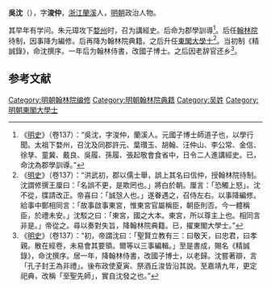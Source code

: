 '''吳沈'''（{{bd|？||1396年}}），字'''浚仲'''，[[浙江|浙江]][[蘭溪|蘭溪]]人，[[明朝|明朝]]政治人物。

其早年有学问。朱元璋攻下[[婺州|婺州]]时，召为講經史。后命为郡學訓導<ref>《[[明史|明史]]》（卷137）：“吳沈，字浚仲，蘭溪人。元國子博士師道子也，以學行聞。太祖下婺州，召沈及同郡許元、葉瓚玉、胡翰、汪仲山、李公常、金信、徐孳、童冀、戴良、吳履、孫履、張起敬會食省中，日令二人進講經史。已，命沈為郡學訓導。”</ref>。后任[[翰林院|翰林院]]待制，因事降为編修。后再降为翰林院典籍。之后升任[[東閣大學士|東閣大學士]]<ref>《[[明史|明史]]》（卷137）：“洪武初，郡以儒士舉，誤上其名曰信仲，授翰林院待制。沈謂修撰王厘曰：「名誤不更，是欺罔也。」將白於朝。厘言：「恐觸上怒」。沈不從，牒請改正。帝喜曰：「誠愨人也。」遂眷遇之，召侍左右。以事降編修。給事中鄭相同言：「故事啟事東宮，惟東宮官屬稱臣，朝臣則否。今一體稱臣，於禮未安。」沈駁之曰：「東宮，國之大本。東宮，所以尊主上也。相同言非是。」帝從之。尋以奏對失旨，降翰林院典籍。已，擢東閣大學士。”</ref>。当初制《精誠錄》，命沈撰序。一年后为翰林侍書，改國子博士。之后因老辞官还乡<ref>《[[明史|明史]]》（卷137）：“初，帝謂沈曰：「聖賢立教有三：曰敬天，曰忠君，曰孝親。散在經卷，未易會其要領。爾等以三事編輯。」至是書成，賜名《精誠錄》，命沈撰序。居一年，降翰林侍書，改國子博士，以老歸。沈嘗著辯，言「孔子封王為非禮」。後布政使夏寅、祭酒丘浚皆沿其說。至嘉靖九年，更定祀典，改稱「至聖先師」，實自沈發之也。”</ref>。

==参考文献==
{{wikisource|明史/卷137}}
<div class="references-small">
<references></references>
</div>

{{明朝人物小作品}}
[[Category:明朝翰林院编修|Category:明朝翰林院编修]]
[[Category:明朝翰林院典籍|Category:明朝翰林院典籍]]
[[Category:吴姓|Category:吴姓]]
[[Category:明朝東閣大學士|Category:明朝東閣大學士]]